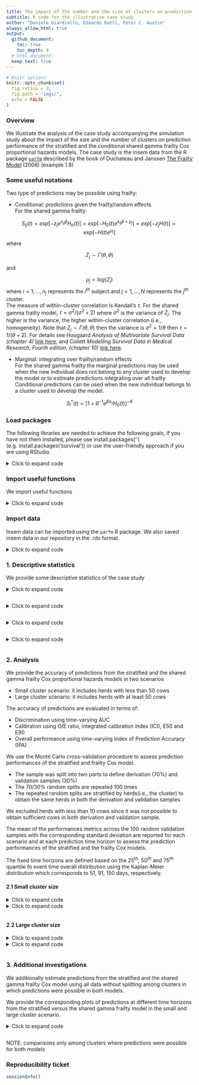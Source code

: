 ```yaml
---
title: The impact of the number and the size of clusters on prediction performance of the stratified and the conditional shared gamma frailty Cox proportional hazards models
subtitle: R code for the illustrative case study
author: "Daniele Giardiello, Edoardo Ratti, Peter C. Austin"  
always_allow_html: true
output:
  github_document:
    toc: true
    toc_depth: 4
  # html_document:
  keep_text: true
---
```


```r
# Knitr options
knitr::opts_chunk$set(
  fig.retina = 3,
  fig.path = "imgs/",
  echo = FALSE
)
```

### **Overview**
We illustrate the analysis of the case study accompanying the simulation study about the impact of the size and the number of clusters on prediction performance of the stratified and the conditional shared gamma frailty Cox proportional hazards models.
The case study is the insem data from the R package [`parfm`](https://cran.r-project.org/web/packages/parfm/index.html) described by the book of
Duchateau and Janssen [The Frailty Model](https://link.springer.com/book/10.1007/978-0-387-72835-3) (2008) (example 1.8)

### **Some useful notations**

Two type of predictions may be possible using frailty:  
  
+ Conditional: predictions given the frailty/random effects  
  For the shared gamma frailty:  
    
$$S_{ij}(t) = exp[-z_je^{x_{ij}\beta}H_o(t)] = exp[-H_0(t)e^{x_{ij}\beta+\mu_j}] = exp[-z_jH(t)] = exp[-H(t)e^{\mu_j}]$$
  
  where
    
  $$Z_j \sim \Gamma(\theta, \theta)$$
  
 and 
  
  $$\mu_j = log(Z_j)$$
where $i = 1,..., n_{j}$ represents the $i^{th}$ subject and $j = 1,...,N$ represents the $j^{th}$ cluster.   
The measure of within-cluster correlation is Kendall's $\tau$. For the shared gamma frailty model, 
$\tau = \sigma^2/(\sigma^2+2)$ where $\sigma^2$ is the variance of $Z_{j}$. The higher is the variance, the higher within-cluster correlation (i.e., homogeneity). Note that 
$Z_j \sim \Gamma(\theta, \theta)$ then the variance is $\sigma^2 = 1/\theta$ then $\tau = 1/(\theta+2)$.
For details see Hougaard *Analysis of Multivariate Survival Data (chapter 4)* [link here](https://link.springer.com/book/10.1007/978-1-4612-1304-8), and Collett  *Modelling Survival Data in Medical Research, Fourth edition, (chapter 10)* [link here](https://www.routledge.com/Modelling-Survival-Data-in-Medical-Research/Collett/p/book/9781032252858?srsltid=AfmBOoo42UNiACd_DKYssyHu1jihtRGMmlOOjDOYl3vCK47gjs4BW1pW).   
  

+ Marginal: integrating over frailty/random effects    
  For the shared gamma frailty the marginal predictions may be used when the new individual does not belong to any cluster used to develop the model or to estimate predictions integrating over all frailty 
  Conditional predictions can be used when the new individual belongs to a cluster used to develop the model.   


$$S^*_i(t) = [1 + \theta^{-1}e^{\beta x_{ij}}H_0(t)]^{-\theta}$$



### **Load packages**

The following libraries are needed to achieve the following goals, if you have not them installed, please use install.packages('') (e.g. install.packages('survival')) or use the user-friendly approach if you are using RStudio.

<details>
  <summary>Click to expand code</summary>
```r
# Use pacman to check whether packages are installed, if not load
if (!require("pacman")) install.packages("pacman")
library(pacman)

pacman::p_load(
  rio,
  stringr,
  knitr,
  kableExtra,
  Hmisc,
  lattice,
  riskRegression,
  polspline,
  gtsummary,
  tidyverse,
  # furrr,
  grid,
  gridExtra,
  webshot,
  ggplot2,
  ggpubr,
  patchwork,
  rms,
  webshot2,
  parfm
)
```
</details>
  

### **Import useful functions**

We import useful functions

<details>
  <summary>Click to expand code</summary>
```r

# Useful functions
source(here::here("Functions/predict.coxph.gammafrail.R"))

# Other ad-hoc functions
# Score function with TryCatch
Score_tryCatch <- function(predictions,
                           df,
                           t_hors,
                           frm) {
  tryCatch(
  
  {
    sc <- 
      riskRegression::Score(
        list("prediction_model" = predictions),
        data = df,
        formula = frm,
        times = t_hors,
        metrics = "auc",
        summary = "ipa")
    
    # Merge AUC + IPA into a single tidy table
    score_metrics <-
      base::merge(
        sc$AUC$score[, c("model", "times", "AUC")],
        sc$Brier$score[, c("model", "times", "IPA")],
        by = c("model", "times"),
        all = TRUE)
    
    score_metrics_models <-
      score_metrics %>%
      dplyr::filter(model %nin% c("Null model"))
    
    score_metrics_models},
  
  error = function(msg) {
         message(paste("Prediction not possible"))
    
    base::expand.grid(
      times = t_hors,
      model = c("prediction_model")) %>%
      base::transform(AUC = NA_real_, 
                      IPA = NA_real_)
  })
  
}


# smoothed calibration function

calhaz_map <- function(time,
                       status,
                       covariates,
                       t_hors,
                       predictions) {
  
  tryCatch(
    {
  
  # Hazard regression
  calhaz_mod <- polspline::hare(data = time,
                                delta = status,
                                cov = covariates)
  
  # estimated cumulative probability
  pred_calhaz <- polspline::phare(t_hors,
                                  cov = covariates,
                                  fit = calhaz_mod)
  
  # ICI/E50/E90
  ICI <- mean(abs(pred_calhaz - predictions),
              na.rm = T)
  
  E50 <- median(abs(pred_calhaz - predictions),
                na.rm = T)
  
  E90 <- quantile(abs(pred_calhaz - predictions),
                  probs = .90,
                  na.rm = T)
  
  res <- c(ICI, E50, E90)
  res},
  
  error = function(msg) {
    message(paste("Calibration not possible"))
    rep(NA, 3)})
  
}
```
</details>

### **Import data**

Insem data can be imported using the `parfm` R package.
We also saved insem data in our repository in the .rds format.

<details>
  <summary>Click to expand code</summary>
```r
# Import from the repository
insem <- readRDS(here::here("Data/insem.rds"))

# Import from parf package
data(insem,
     package = "parfm")
```
</details>

### **1. Descriptive statistics**

We provide some descriptive statistics of the case study

<details>
  <summary>Click to expand code</summary>
```r

insem_tab_01 <-
  insem %>%
  dplyr::select(Ureum,
                Protein,
                Parity,
                Heifer,
                Status)

label(insem_tab_01$Ureum) <- "Milk urem concentration (%) at the start of the lactation period"
label(insem_tab_01$Protein) <- "Protein concentration (%) at the start of the lactation period"
label(insem_tab_01$Parity) <- "The number of calvings"
label(insem_tab_01$Heifer) <- "Primiparous cow"
label(insem_tab_01$Status) <- "Inseminated cow"

units(insem_tab_01$Ureum) <- "%"
units(insem_tab_01$Protein) <- "%"

gtsummary::tbl_summary(
  data = insem_tab_01 ,
  label = list(Parity ~ "Number of calvings", 
               Heifer ~ "Primiparous cow", 
               Ureum ~ "Milk urem concentration (%) ",
               Protein ~ "Protein concentration (%)",
               Status ~ "Inseminated cows"),
  type = all_continuous() ~ "continuous2",
  statistic = all_continuous() ~ c(
    "{mean} ({sd})",
    "{median} ({min}, {max})"
  ),
) %>%
  gtsummary::as_kable_extra() %>%
  kableExtra::kable_styling("striped",
                            position = "center") 

```
</details>

```r
```

<details>
  <summary>Click to expand code</summary>
```r
# Cluster size distribution
table_cluster <-
  insem %>%
  dplyr::group_by(Herd) %>%
  dplyr::summarise(n = n()) %>%
  dplyr::arrange(n)

par(xaxs = "i",
    yaxs = "i",
    las = 1)
barplot(table(insem$Herd),
        ylab = "Frequency",
        xlab = "Herd ID",
        ylim = c(0, 200),
        main = "Herd/cluster size")
  
# kable(table_cluster) %>%
#   kableExtra::kable_styling("striped",
#                             position = "center") %>%
#     kableExtra::add_header_above(
#      c("Cluster size distribution" = 2))
```
</details>

```r
```

<details>
  <summary>Click to expand code</summary>
```r
# Summary cluster size
summary_cluster <-
  table_cluster %>%
  dplyr::summarise(min = min(n),
                   q25 = quantile(n, probs = .25),
                   mean = mean(n),
                   sd = sd(n),
                   median = median(n),
                   q75 = quantile(n, probs = .75),
                   max = max(n)) %>%
  round(., 1)

kable(summary_cluster) %>%
  kableExtra::kable_styling("striped") %>%
    kableExtra::add_header_above(
     c("Cluster size statistics" = 7))
```
</details>

```r
```


<details>
  <summary>Click to expand code</summary>
```r
# Event distribution per cluster
# kable(
#   addmargins(
#     table(insem$Herd,
#           insem$Status,
#           useNA = "ifany",
#           dnn = c("Cluster",
#                   "Status")))) %>%
#     kableExtra::kable_styling("striped") %>%
#   kableExtra::add_header_above(
#      c("Cluster" = 1,
#        "Status" =  2,
#        "Sum" = 1))
  
# survfit
sf_overall <- survival::survfit(Surv(Time,
                                     Status) ~ 1,
                                data = insem)

sf_cluster <- survival::survfit(Surv(Time,
                                     Status) ~ Herd,
                                data = insem)


par(xaxs = "i",
    yaxs = "i", 
    las = 1)
plot(sf_cluster,
     col = "gray",
     fun = "event",
     xlim = c(0, 350),
     ylim = c(0, 1),
     bty = "n",
     xlab = "Time-to-first insemination (days)",
     ylab = "Probability",
     main = "Overall and by herds inverted Kaplan-Meier curves")
lines(sf_overall,
      fun = "event",
      lwd = 2,
      col = "red",
      conf.int = FALSE)


# Time quantiles
q_overall <- quantile(sf_overall,
                      probs = c(.25, .50, .75))$quantile
q_cluster <- 
  quantile(sf_cluster,
           probs = c(.25, .50, .75))$quantile

q_surv <- rbind.data.frame("Overall" = q_overall,
                           q_cluster)

kable(q_surv[1, ]) %>%
  kableExtra::kable_styling("striped",
                            position = "center") %>%
  kableExtra::add_header_above(
    c(" " = 1,
      "Time quantile" = 3))
```
</details>

```r
```

### **2. Analysis**

We provide the accuracy of predictions from the stratified and the shared gamma frailty Cox proportional hazards models in two scenarios

+ Small cluster scenario: it includes herds with less than 50 cows  
+ Large cluster scenario: it includes herds with at least 50 cows  

The accuracy of predictions are evaluated in terms of:  

+ Discrimination using time-varying AUC  
+ Calibration using O/E ratio, integrated calibration index (ICI), E50 and E90  
+ Overall performance using time-varying Index of Prediction Accuracy (IPA)  

We use the Monte Carlo cross-validation procedure to assess prediction
performances of the stratified and frailty Cox model.  

+ The sample was split into two parts to define derivation (70%) and validation samples (30%)  
+ The 70/30% random splits are repeated 100 times  
+ The repeated random splits are stratified by herds(i.e., the cluster) to obtain the same herds in both the derivation and validation samples  

We excluded herds with less than 10 cows since it was not possible to obtain sufficient cows in both derivation and validation sample.

  
The mean of the performances metrics across the 100 random validation samples with the corresponding standard deviation are reported for each scenario and at each prediction time horizon to assess the prediction performances of the stratified and the frailty Cox models.

The fixed time horizons are defined based on the $25^{th}$, $50^{th}$ and $75^{th}$ quantile fo event time overall distribution using the Kaplan-Meier distribution which corresponds to 51, 91, 150 days, respectively.  

#### **2.1 Small cluster size**

<details>
  <summary>Click to expand code</summary>
```r

# time horizons
time_hors <- c(52, 91, 150)

# reference values for continuous
# predictors
insem_ref <-
  insem %>%
  dplyr::mutate(
    Ureum_ref = Ureum - 2.5,
    Protein_ref = Protein - 2.5,
    Parity_ref = Parity - 2.5)


# Herds >= 50 cows
table_insem_small <-
  insem_ref %>%
  dplyr::count(Herd) %>%
  dplyr::filter(n < 50 & n >= 10)

df_insem_small <- 
  insem_ref %>%
  dplyr::filter(Herd %in% table_insem_small$Herd)

# Repeat B times
B <- 110
df_tbl_insem_ext <- do.call(rbind, 
                        lapply(seq(1:B), 
                               function(k) {
                                 cbind(id = k, df_insem_small)}))
# Nested tibble
set.seed(20250924)
df_tbl_insem <-
  df_tbl_insem_ext %>%
  dplyr::group_nest(id) %>%
  dplyr::mutate(
    # Splitting
    split = purrr::map(.x = data,
                       ~ rsample::initial_split(.x,
                                                strata = Herd,
                                                prop = 0.7,
                                                pool = 0.001)),
    # Development
    development = purrr::map(.x = split,
                             ~ rsample::training(.x)),
      
    # Validation                       
    validation = purrr::map(.x = split,
                             ~ rsample::testing(.x)),
    
    # Check 
    unique_cluster_dev = purrr::map(.x = development,
                                    ~ unique(.x$Herd)),
    
    unique_cluster_val = purrr::map(.x = validation,
                                    ~ unique(.x$Herd)),
    
    check = purrr::map2(.x = unique_cluster_dev,
                        .y = unique_cluster_val,
                        ~ all.equal(.x, .y)))
                                    
                                    
# table(do.call(rbind, df_tbl_insem$check))  
rm(df_tbl_insem_ext)
# gc()
# check
# table(do.call(rbind, df_tbl_insem$check))
# all TRUE

# Rewrite B
B <- 100

# Models + predictions + performances
# tictoc::tic()
df_tbl_insem <-
  df_tbl_insem %>%
  dplyr::filter(check == TRUE) %>%
  dplyr::select(data,
                development,
                validation) %>%
  
  dplyr::mutate(
    cox_strat = purrr::map(.x = development,
                           ~ survival::coxph(Surv(Time, Status) ~ 
                                               Heifer +
                                               Parity_ref +
                                               Ureum_ref + 
                                               Protein_ref +
                                               strata(Herd), 
                                             data = .x,
                                             x = T,
                                             y = T, 
                                             ties = "breslow")),
    
    cox_frail = purrr::map(.x = development,
                           ~ survival::coxph(Surv(Time, Status) ~ 
                                               Heifer +
                                               Parity_ref +
                                               Ureum_ref + 
                                               Protein_ref +  
                                               frailty(Herd), 
                                             data = .x, 
                                             x = T, 
                                             y = T,
                                             ties = "breslow")),
    
    # predictions at t25/t50/t75
    # stratified cox
    pred_strat = purrr::map2(.x = cox_strat,
                             .y = validation,
                             ~ 1 - pec::predictSurvProb(.x,
                                                        newdata = .y,
                                                        times = time_hors)),
    # Extremes to make calibration suitable
    pred_strat = purrr::map(pred_strat,
                            function(x) { 
                              x <- ifelse(x == 0, 0.000001, x)
                              x <- ifelse(x == 1, 0.999999, x)
                              x}),

    # separate prediction by time horizons 
    # due to possible missing values 
    pred_strat_t25 = purrr::map(.x = pred_strat,
                                ~ .x[, 1]),
    
    pred_strat_t50 = purrr::map(.x = pred_strat,
                                ~ .x[, 2]),
    
    pred_strat_t75 = purrr::map(.x = pred_strat,
                                ~ .x[, 3]),
    
    pred_frail = purrr::map2(.x = cox_frail,
                             .y = validation,
                             ~ 1 - predict.coxph.gammafrail(model = .x,
                                                            newdata = .y,
                                                            cluster = "Herd",
                                                            times = time_hors)$conditional),
    # Extremes to make calibration suitable
    pred_frail = purrr::map(pred_frail,
                            function(x) { 
                              x <- ifelse(x == 0, 0.000001, x)
                              x <- ifelse(x == 1, 0.999999, x)
                              x}),
    
    # Score at t25/t50/t75 - frail
    score_frail = purrr::map2(.x = pred_frail,
                              .y = validation,
                              ~ riskRegression::Score(
                                list("frail" = .x),
                                data = .y,
                                formula = Surv(Time, Status) ~ 1,
                                metrics = "auc",
                                summary = "ipa",
                                times = time_hors)),
    
    # save results score - frail
    score_frail_res = purrr::map(score_frail,
                                 function(x) {
                                   
                                   res_AUC <- 
                                     x$AUC$score %>%
                                     dplyr::select(model, times, AUC)
                                   
                                   res_IPA <-
                                     x$Brier$score %>%
                                     dplyr::select(model, times, IPA) %>%
                                     dplyr::filter(model %nin% c("Null model"))
                                   
                                   res <- cbind(res_AUC,
                                                "IPA" = res_IPA$IPA)
                                   
                                   return(res)
                                 }),
                          
    # Score at t25 - strata
   score_strat_t25 = purrr::pmap(
      list(predictions = pred_strat_t25,
           df = validation,
           frm = list(as.formula(Surv(Time, Status) ~ 1)),
           t_hors = list(time_hors[1])),
      Score_tryCatch),
    
    
    # Score at t50 - strata
    score_strat_t50 = purrr::pmap(
      list(predictions = pred_strat_t50,
           df = validation,
           frm = list(as.formula(Surv(Time, Status) ~ 1)),
           t_hors = list(time_hors[2])),
      Score_tryCatch),
    
    # Score at t75 - strata
    score_strat_t75 = purrr::pmap(
      list(predictions = pred_strat_t75,
           df = validation,
           frm = list(as.formula(Surv(Time, Status) ~ 1)),
           t_hors = list(time_hors[3])),
      Score_tryCatch),
    
    
    # cloglog
    # cloglog - strat
    cloglog_pred_strat = purrr::map(pred_strat,
                                    function(x) {
                                      apply(x, 2, function(y) {
                                        log(-log(1 - y))
                                      })
                                    }),
   
   # cloglog - strat t25/t50/t75
   cloglog_pred_strat_t25 = purrr::map(.x = cloglog_pred_strat,
                                       ~ .x[, 1]),
   
   cloglog_pred_strat_t50 = purrr::map(.x = cloglog_pred_strat,
                                       ~ .x[, 2]),
   
   cloglog_pred_strat_t75 = purrr::map(.x = cloglog_pred_strat,
                                       ~ .x[, 3]),
   
    # cloglog
    # cloglog - frail
    cloglog_pred_frail = purrr::map(pred_frail,
                                    function(x) {
                                      apply(x, 2, function(y) {
                                        log(-log(1 - y))
                                      })
                                    }),
   # cloglog - frail t25/t50/t75
    cloglog_pred_frail_t25 = purrr::map(.x = cloglog_pred_frail,
                                        ~ .x[, 1]),
   
    cloglog_pred_frail_t50 = purrr::map(.x = cloglog_pred_frail,
                                        ~ .x[, 2]),
   
    cloglog_pred_frail_t75 = purrr::map(.x = cloglog_pred_frail,
                                        ~ .x[, 3]),
   

    # average expected risk
    pred_avg_strat = purrr::map(pred_strat,
                                function(x){
                                  apply(x, 2, mean)
                                }),
   
    pred_avg_frail = purrr::map(pred_frail,
                                function(x) {
                                 apply(x, 2, mean)
                               }),
   
    # estimated actual risk (estimated obs proportion, observed)
    sf_obs = purrr::map(validation,
                        function(x) {
                          sf_sum <- 
                            summary(survival::survfit(Surv(Time, Status) ~ 1,
                                                      data = x),
                                    extend = TRUE,
                                    times = time_hors)
                          
                          sf_sum$surv[sf_sum$n.risk == 0] <- NA
                          sf_obs_event <- 1 - sf_sum$surv}),
   
   # calibration
   
   # OE ratio - strat
   OE_strat = purrr::map2(.x = sf_obs,
                          .y = pred_avg_strat,
                          ~ .x / .y),
   
    # OE ratio - frail
   OE_frail = purrr::map2(.x = sf_obs,
                          .y = pred_avg_frail,
                          ~ .x / .y),
   
   # ICI/E50/E90 - frail t25
   cal_meas_frail_t25  = purrr::pmap(
     list(time = purrr::map(validation, ~ .x$Time),
          status = purrr::map(validation, ~ .x$Status),
          covariates = cloglog_pred_frail_t25,
          t_hors = list(time_hors[1]),
          predictions = purrr::map(pred_frail, ~ .x[, 1])),
          calhaz_map),
   
   # ICI/E50/E90 - frail t50
   cal_meas_frail_t50  = purrr::pmap(
     list(time = purrr::map(validation, ~ .x$Time),
          status = purrr::map(validation, ~ .x$Status),
          covariates = cloglog_pred_frail_t50,
          t_hors = list(time_hors[2]),
          predictions = purrr::map(pred_frail, ~ .x[, 2])),
          calhaz_map),
   
   # ICI/E50/E90 - frail t75
   cal_meas_frail_t75  = purrr::pmap(
     list(time = purrr::map(validation, ~ .x$Time),
          status = purrr::map(validation, ~ .x$Status),
          covariates = cloglog_pred_frail_t75,
          t_hors = list(time_hors[3]),
          predictions = purrr::map(pred_frail, ~ .x[, 3])),
          calhaz_map),
   
   # stratify
   # ICI/E50/E90 - strat t25
   cal_meas_strat_t25  = purrr::pmap(
     list(time = purrr::map(validation, ~ .x$Time),
          status = purrr::map(validation, ~ .x$Status),
          covariates = cloglog_pred_strat_t25,
          t_hors = list(time_hors[1]),
          predictions = purrr::map(pred_strat, ~ .x[, 1])),
          calhaz_map),
   
   # ICI/E50/E90 - strat t50
   cal_meas_strat_t50  = purrr::pmap(
     list(time = purrr::map(validation, ~ .x$Time),
          status = purrr::map(validation, ~ .x$Status),
          covariates = cloglog_pred_strat_t50,
          t_hors = list(time_hors[2]),
          predictions = purrr::map(pred_strat, ~ .x[, 2])),
          calhaz_map),
   
   # ICI/E50/E90 - strat t75
   cal_meas_strat_t75  = purrr::pmap(
     list(time = purrr::map(validation, ~ .x$Time),
          status = purrr::map(validation, ~ .x$Status),
          covariates = cloglog_pred_strat_t75,
          t_hors = list(time_hors[3]),
          predictions = purrr::map(pred_strat, ~ .x[, 3])),
          calhaz_map))
   
# tictoc::toc()
```
</details>

<details>
  <summary>Click to expand code</summary>
```r
# NOTE: for long time computation we saved the results directly
# However, one can remove comments for the above code to 
# reproduce exactly the same results

# Aggregating results
# 
# # Discrimination
# df_frail_discr <-   do.call(rbind, df_tbl_insem$score_frail_res)
# df_strat_discr <- rbind(do.call(rbind, df_tbl_insem$score_strat_t25),
#                         do.call(rbind, df_tbl_insem$score_strat_t50),
#                         do.call(rbind, df_tbl_insem$score_strat_t75))
# 
# # Discrimination stratify + frailty
# df_discr_res <- 
#   rbind(df_strat_discr,
#         df_frail_discr) %>%
#   dplyr::mutate(model = dplyr::case_when(model == "prediction_model" ~ "strat",
#                                          .default = "frail"))
# 
# # Usable comparisons
# df_discr_res_miss <-
#   df_discr_res %>%
#   dplyr::group_by(model, times) %>%
#   dplyr::summarise(miss_comp = round((sum(is.na(AUC)) / B) * 100, 2)) %>%
#   dplyr::mutate(usable_comp = 100 - miss_comp)
# 
# rm(df_frail_discr,
#    df_strat_discr)
# 
# # calibration measures results
# 
# # calibration measures
# df_cal_res <- 
#   data.frame(
#     model = rep(c("strat", "frail"), each = B * length(time_hors)), 
#     times = rep(time_hors, each = B)) %>%
#   
#     dplyr::bind_cols(
#       rbind(
#         do.call(rbind, df_tbl_insem$cal_meas_strat_t25),
#         do.call(rbind, df_tbl_insem$cal_meas_strat_t50),
#         do.call(rbind, df_tbl_insem$cal_meas_strat_t75),
#         
#         do.call(rbind, df_tbl_insem$cal_meas_frail_t25),
#         do.call(rbind, df_tbl_insem$cal_meas_frail_t50),
#         do.call(rbind, df_tbl_insem$cal_meas_frail_t75))) %>%
#   
#   dplyr::rename(ICI = V1,
#                 E50 = V2,
#                 E90 = "90%") %>%
#   
#   dplyr::mutate(
#     model = dplyr::case_when(model == "prediction_model" ~ "strat",
#                              .default = model))
# 
# 
# # O-E ratio
# df_oe_res <- 
#   data.frame(
#     model = rep(c("strat", "frail"), each = B * length(time_hors)),
#     times = rep(time_hors, times = B)) %>%
#   
#   dplyr::bind_cols(
#     rbind(
#      do.call(rbind, lapply(df_tbl_insem$OE_strat, cbind)),
#      do.call(rbind, lapply(df_tbl_insem$OE_frail, cbind)))) %>%
#   
#   dplyr::rename(
#     OE_ratio = "...3") %>%
#   
#   dplyr::arrange(desc(model), times)
#   
# 
# # All measures together
# 
# df_performances_small <-
#   df_discr_res %>%
#   dplyr::bind_cols(df_oe_res %>%
#                      dplyr::select(-model,
#                                    -times)) %>%
#   dplyr::bind_cols(df_cal_res %>%
#                      dplyr::select(-model,
#                                    -times))
# 
# # saveRDS(df_performances_small,
# #         file = here::here("Data/df_perf_casestudy_small.rds"))

df_performances_small <-
  readRDS(file = here::here("Output/df_perf_casestudy_small.rds"))

B <- 100
df_perf_small_miss <-
  df_performances_small %>%
  dplyr::group_by(model, times) %>%
  dplyr::summarise(miss_comp = round((sum(is.na(AUC)) / B) * 100, 2)) %>%
  dplyr::mutate(usable_comp = 100 - miss_comp)


# MC estimates

df_MC_performances_small <-
  df_performances_small %>%
  dplyr::filter(!is.na(AUC)) %>%
  dplyr::group_by(times, model) %>%
  dplyr::summarise(
    
    AUC_mean = mean(AUC, na.rm = T),
    AUC_low = quantile(AUC, probs = 0.025, na.rm = T),
    AUC_high = quantile(AUC, probs = 0.975, na.rm = T),
    AUC_sd = sd(AUC, na.rm = T),
    
    IPA_mean = mean(IPA, na.rm = T),
    IPA_low = quantile(IPA, probs = 0.025, na.rm = T),
    IPA_high = quantile(IPA, probs = 0.975, na.rm = T),
    IPA_sd = sd(IPA, na.rm = T),
    
    OE_ratio_mean = mean(OE_ratio, na.rm = T),
    OE_ratio_low = quantile(OE_ratio, probs = 0.025, na.rm = T),
    OE_ratio_high = quantile(OE_ratio, probs = 0.975, na.rm = T),
    OE_ratio_sd = sd(OE_ratio, na.rm = T),
    
    ICI_mean = mean(ICI, na.rm = T),
    ICI_low = quantile(ICI, probs = 0.025, na.rm = T),
    ICI_high = quantile(ICI, probs = 0.975, na.rm = T),
    ICI_sd = sd(ICI, na.rm = T),
    
    E50_mean = mean(E50, na.rm = T),
    E50_low = quantile(E50, probs = 0.025, na.rm = T),
    E50_high = quantile(E50, probs = 0.975, na.rm = T),
    E50_sd = sd(E50, na.rm = T),
    
    E90_mean = mean(E90, na.rm = T),
    E90_low = quantile(E90, probs = 0.025, na.rm = T),
    E90_high = quantile(E90, probs = 0.975, na.rm = T),
    E90_sd = sd(E50, na.rm = T)) %>%
  
   dplyr::mutate(across(where(is.numeric), ~ round(.x, 3)))


# Results
df_MC_performances_small_res <-
  df_MC_performances_small %>%
  dplyr::left_join(df_perf_small_miss,
                   by = c("model",
                          "times")) %>%
  dplyr::select(model,
                times,
                usable_comp,
                AUC_mean,
                AUC_sd,
                IPA_mean,
                IPA_sd,
                OE_ratio_mean,
                OE_ratio_sd,
                ICI_mean,
                ICI_sd,
                E50_mean,
                E50_sd,
                E90_mean,
                E90_sd) %>%
  dplyr::rename(
    pct_comp = usable_comp)


kable(df_MC_performances_small_res) %>%
  kableExtra::kable_styling("striped",
                            position = "center") %>%
    kableExtra::add_header_above(
     c(" " = 3,
       "AUC" = 2,
       "IPA" = 2,
       "O-E ratio" = 2,
       "ICI" = 2,
       "E50" = 2,
       "E90" = 2)) %>%
  kableExtra::add_header_above(
    c("Small cluster scenario" = 15))
```
</details>

```r
```


#### **2.2 Large cluster size**

<details>
  <summary>Click to expand code</summary>
```r
# time horizons
time_hors <- c(52, 91, 150)

# reference values for continuous
# predictors
insem_ref <-
  insem %>%
  dplyr::mutate(
    Ureum_ref = Ureum - 2.5,
    Protein_ref = Protein - 2.5,
    Parity_ref = Parity - 2.5)


# Herds >= 50 cows
table_insem_large <-
  insem_ref %>%
  dplyr::count(Herd) %>%
  dplyr::filter(n >= 50)

df_insem_large <- 
  insem_ref %>%
  dplyr::filter(Herd %in% table_insem_large$Herd)

# Repeat B times
B <- 100
df_tbl_insem_ext <- do.call(rbind, 
                        lapply(seq(1:B), 
                               function(k) {
                                 cbind(id = k, df_insem_large)}))
# Nested tibble
set.seed(20250924)
df_tbl_insem <-
  df_tbl_insem_ext %>%
  dplyr::group_nest(id) %>%
  dplyr::mutate(
    # Splitting
    split = purrr::map(.x = data,
                       ~ rsample::initial_split(.x,
                                                strata = Herd,
                                                prop = 0.7)),
    # Development
    development = purrr::map(.x = split,
                             ~ rsample::training(.x)),
      
    # Validation                       
    validation = purrr::map(.x = split,
                             ~ rsample::testing(.x)),
    
    # Check 
    unique_cluster_dev = purrr::map(.x = development,
                                    ~ unique(.x$Herd)),
    
    unique_cluster_val = purrr::map(.x = validation,
                                    ~ unique(.x$Herd)),
    
    check = purrr::map2(.x = unique_cluster_dev,
                        .y = unique_cluster_val,
                        ~ all.equal(.x, .y)))
                                    
                                    
  
rm(df_tbl_insem_ext)
# gc()
# check
# table(do.call(rbind, df_tbl_insem$check))
# all TRUE

# Models + predictions + performances
# tictoc::tic()
df_tbl_insem <-
  df_tbl_insem %>%
  dplyr::select(data,
                development,
                validation) %>%
  
  dplyr::mutate(
    cox_strat = purrr::map(.x = development,
                           ~ survival::coxph(Surv(Time, Status) ~ 
                                               Heifer +
                                               Parity_ref +
                                               Ureum_ref + 
                                               Protein_ref +
                                               strata(Herd), 
                                             data = .x,
                                             x = T,
                                             y = T, 
                                             ties = "breslow")),
    
    cox_frail = purrr::map(.x = development,
                           ~ survival::coxph(Surv(Time, Status) ~ 
                                               Heifer +
                                               Parity_ref +
                                               Ureum_ref + 
                                               Protein_ref +  
                                               frailty(Herd), 
                                             data = .x, 
                                             x = T, 
                                             y = T,
                                             ties = "breslow")),
    
    # predictions at t25/t50/t75
    # stratified cox
    pred_strat = purrr::map2(.x = cox_strat,
                             .y = validation,
                             ~ 1 - pec::predictSurvProb(.x,
                                                        newdata = .y,
                                                        times = time_hors)),
    # Extremes to make calibration suitable
    pred_strat = purrr::map(pred_strat,
                            function(x) { 
                              x <- ifelse(x == 0, 0.000001, x)
                              x <- ifelse(x == 1, 0.999999, x)
                              x}),

    # separate prediction by time horizons 
    # due to possible missing values 
    pred_strat_t25 = purrr::map(.x = pred_strat,
                                ~ .x[, 1]),
    
    pred_strat_t50 = purrr::map(.x = pred_strat,
                                ~ .x[, 2]),
    
    pred_strat_t75 = purrr::map(.x = pred_strat,
                                ~ .x[, 3]),
    
    pred_frail = purrr::map2(.x = cox_frail,
                             .y = validation,
                             ~ 1 - predict.coxph.gammafrail(model = .x,
                                                            newdata = .y,
                                                            cluster = "Herd",
                                                            times = time_hors)$conditional),
    # Extremes to make calibration suitable
    pred_frail = purrr::map(pred_frail,
                            function(x) { 
                              x <- ifelse(x == 0, 0.000001, x)
                              x <- ifelse(x == 1, 0.999999, x)
                              x}),
    
    # Score at t25/t50/t75 - frail
    score_frail = purrr::map2(.x = pred_frail,
                              .y = validation,
                              ~ riskRegression::Score(
                                list("frail" = .x),
                                data = .y,
                                formula = Surv(Time, Status) ~ 1,
                                metrics = "auc",
                                summary = "ipa",
                                times = time_hors)),
    
    # save results score - frail
    score_frail_res = purrr::map(score_frail,
                                 function(x) {
                                   
                                   res_AUC <- 
                                     x$AUC$score %>%
                                     dplyr::select(model, times, AUC)
                                   
                                   res_IPA <-
                                     x$Brier$score %>%
                                     dplyr::select(model, times, IPA) %>%
                                     dplyr::filter(model %nin% c("Null model"))
                                   
                                   res <- cbind(res_AUC,
                                                "IPA" = res_IPA$IPA)
                                   
                                   return(res)
                                 }),
                          
    # Score at t25 - strata
   score_strat_t25 = purrr::pmap(
      list(predictions = pred_strat_t25,
           df = validation,
           frm = list(as.formula(Surv(Time, Status) ~ 1)),
           t_hors = list(time_hors[1])),
      Score_tryCatch),
    
    
    # Score at t50 - strata
    score_strat_t50 = purrr::pmap(
      list(predictions = pred_strat_t50,
           df = validation,
           frm = list(as.formula(Surv(Time, Status) ~ 1)),
           t_hors = list(time_hors[2])),
      Score_tryCatch),
    
    # Score at t75 - strata
    score_strat_t75 = purrr::pmap(
      list(predictions = pred_strat_t75,
           df = validation,
           frm = list(as.formula(Surv(Time, Status) ~ 1)),
           t_hors = list(time_hors[3])),
      Score_tryCatch),
    
    
    # cloglog
    # cloglog - strat
    cloglog_pred_strat = purrr::map(pred_strat,
                                    function(x) {
                                      apply(x, 2, function(y) {
                                        log(-log(1 - y))
                                      })
                                    }),
   
   # cloglog - strat t25/t50/t75
   cloglog_pred_strat_t25 = purrr::map(.x = cloglog_pred_strat,
                                       ~ .x[, 1]),
   
   cloglog_pred_strat_t50 = purrr::map(.x = cloglog_pred_strat,
                                       ~ .x[, 2]),
   
   cloglog_pred_strat_t75 = purrr::map(.x = cloglog_pred_strat,
                                       ~ .x[, 3]),
   
    # cloglog
    # cloglog - frail
    cloglog_pred_frail = purrr::map(pred_frail,
                                    function(x) {
                                      apply(x, 2, function(y) {
                                        log(-log(1 - y))
                                      })
                                    }),
   # cloglog - frail t25/t50/t75
    cloglog_pred_frail_t25 = purrr::map(.x = cloglog_pred_frail,
                                        ~ .x[, 1]),
   
    cloglog_pred_frail_t50 = purrr::map(.x = cloglog_pred_frail,
                                        ~ .x[, 2]),
   
    cloglog_pred_frail_t75 = purrr::map(.x = cloglog_pred_frail,
                                        ~ .x[, 3]),
   

    # average expected risk
    pred_avg_strat = purrr::map(pred_strat,
                                function(x){
                                  apply(x, 2, mean)
                                }),
   
    pred_avg_frail = purrr::map(pred_frail,
                                function(x) {
                                 apply(x, 2, mean)
                               }),
   
    # estimated actual risk (estimated obs proportion, observed)
    sf_obs = purrr::map(validation,
                        function(x) {
                          sf_sum <- 
                            summary(survival::survfit(Surv(Time, Status) ~ 1,
                                                      data = x),
                                    extend = TRUE,
                                    times = time_hors)
                          
                          sf_sum$surv[sf_sum$n.risk == 0] <- NA
                          sf_obs_event <- 1 - sf_sum$surv}),
   
   # calibration
   
   # OE ratio - strat
   OE_strat = purrr::map2(.x = sf_obs,
                          .y = pred_avg_strat,
                          ~ .x / .y),
   
    # OE ratio - frail
   OE_frail = purrr::map2(.x = sf_obs,
                          .y = pred_avg_frail,
                          ~ .x / .y),
   
   # ICI/E50/E90 - frail t25
   cal_meas_frail_t25  = purrr::pmap(
     list(time = purrr::map(validation, ~ .x$Time),
          status = purrr::map(validation, ~ .x$Status),
          covariates = cloglog_pred_frail_t25,
          t_hors = list(time_hors[1]),
          predictions = purrr::map(pred_frail, ~ .x[, 1])),
          calhaz_map),
   
   # ICI/E50/E90 - frail t50
   cal_meas_frail_t50  = purrr::pmap(
     list(time = purrr::map(validation, ~ .x$Time),
          status = purrr::map(validation, ~ .x$Status),
          covariates = cloglog_pred_frail_t50,
          t_hors = list(time_hors[2]),
          predictions = purrr::map(pred_frail, ~ .x[, 2])),
          calhaz_map),
   
   # ICI/E50/E90 - frail t75
   cal_meas_frail_t75  = purrr::pmap(
     list(time = purrr::map(validation, ~ .x$Time),
          status = purrr::map(validation, ~ .x$Status),
          covariates = cloglog_pred_frail_t75,
          t_hors = list(time_hors[3]),
          predictions = purrr::map(pred_frail, ~ .x[, 3])),
          calhaz_map),
   
   # stratify
   # ICI/E50/E90 - strat t25
   cal_meas_strat_t25  = purrr::pmap(
     list(time = purrr::map(validation, ~ .x$Time),
          status = purrr::map(validation, ~ .x$Status),
          covariates = cloglog_pred_strat_t25,
          t_hors = list(time_hors[1]),
          predictions = purrr::map(pred_strat, ~ .x[, 1])),
          calhaz_map),
   
   # ICI/E50/E90 - strat t50
   cal_meas_strat_t50  = purrr::pmap(
     list(time = purrr::map(validation, ~ .x$Time),
          status = purrr::map(validation, ~ .x$Status),
          covariates = cloglog_pred_strat_t50,
          t_hors = list(time_hors[2]),
          predictions = purrr::map(pred_strat, ~ .x[, 2])),
          calhaz_map),
   
   # ICI/E50/E90 - strat t75
   cal_meas_strat_t75  = purrr::pmap(
     list(time = purrr::map(validation, ~ .x$Time),
          status = purrr::map(validation, ~ .x$Status),
          covariates = cloglog_pred_strat_t75,
          t_hors = list(time_hors[3]),
          predictions = purrr::map(pred_strat, ~ .x[, 3])),
          calhaz_map))
   
# tictoc::toc()
```
</details>

<details>
  <summary>Click to expand code</summary>
```r
# NOTE: for long time computation we saved the results directly
# However, one can remove comments for the above code to 
# reproduce exactly the same results

# # Aggregating results
# 
# # Discrimination
# df_frail_discr <-   do.call(rbind, df_tbl_insem$score_frail_res)
# df_strat_discr <- rbind(do.call(rbind, df_tbl_insem$score_strat_t25),
#                         do.call(rbind, df_tbl_insem$score_strat_t50),
#                         do.call(rbind, df_tbl_insem$score_strat_t75))
# 
# # Discrimination stratify + frailty
# df_discr_res <- 
#   rbind(df_strat_discr,
#         df_frail_discr) %>%
#   dplyr::mutate(model = dplyr::case_when(model == "prediction_model" ~ "strat",
#                                          .default = "frail"))
# 
# # Usable comparisons
# df_discr_res_miss <-
#   df_discr_res %>%
#   dplyr::group_by(model, times) %>%
#   dplyr::summarise(miss_comp = round((sum(is.na(AUC)) / B) * 100, 2)) %>%
#   dplyr::mutate(usable_comp = 100 - miss_comp)
# 
# rm(df_frail_discr,
#    df_strat_discr)
# 
# # calibration measures results
# 
# # calibration measures
# df_cal_res <- 
#   data.frame(
#     model = rep(c("strat", "frail"), each = B * length(time_hors)), 
#     times = rep(time_hors, each = B)) %>%
#   
#     dplyr::bind_cols(
#       rbind(
#         do.call(rbind, df_tbl_insem$cal_meas_strat_t25),
#         do.call(rbind, df_tbl_insem$cal_meas_strat_t50),
#         do.call(rbind, df_tbl_insem$cal_meas_strat_t75),
#         
#         do.call(rbind, df_tbl_insem$cal_meas_frail_t25),
#         do.call(rbind, df_tbl_insem$cal_meas_frail_t50),
#         do.call(rbind, df_tbl_insem$cal_meas_frail_t75))) %>%
#   
#   dplyr::rename(ICI = V1,
#                 E50 = V2,
#                 E90 = "90%") %>%
#   
#   dplyr::mutate(
#     model = dplyr::case_when(model == "prediction_model" ~ "strat",
#                              .default = model))
# 
# 
# # O-E ratio
# df_oe_res <- 
#   data.frame(
#     model = rep(c("strat", "frail"), each = B * length(time_hors)),
#     times = rep(time_hors, times = B)) %>%
#   
#   dplyr::bind_cols(
#     rbind(
#      do.call(rbind, lapply(df_tbl_insem$OE_strat, cbind)),
#      do.call(rbind, lapply(df_tbl_insem$OE_frail, cbind)))) %>%
#   
#   dplyr::rename(
#     OE_ratio = "...3") %>%
#   
#   dplyr::arrange(desc(model), times)
#   
# 
# # All measures together
# 
# df_performances <-
#   df_discr_res %>%
#   dplyr::bind_cols(df_oe_res %>%
#                      dplyr::select(-model,
#                                    -times)) %>%
#   dplyr::bind_cols(df_cal_res %>%
#                      dplyr::select(-model,
#                                    -times))
# # saveRDS(df_performances,
# #         file = here::here("Data/df_perf_casestudy_large.rds"))

df_performances_large <- readRDS(file = here::here("Output/df_perf_casestudy_large.rds"))

B <- 100
df_perf_large_miss <-
  df_performances_large %>%
  dplyr::group_by(model, times) %>%
  dplyr::summarise(miss_comp = round((sum(is.na(AUC)) / B) * 100, 2)) %>%
  dplyr::mutate(usable_comp = 100 - miss_comp)

# MC estimates

df_MC_performances_large <-
  df_performances_large %>%
  
  # keep only useful comparisons
  dplyr::filter(!is.na(AUC)) %>%
  
  # descriptives by times
  dplyr::group_by(times, model) %>%
  dplyr::summarise(
    
    AUC_mean = mean(AUC, na.rm = T),
    AUC_low = quantile(AUC, probs = 0.025, na.rm = T),
    AUC_high = quantile(AUC, probs = 0.975, na.rm = T),
    AUC_sd = sd(AUC, na.rm = T),
    
    IPA_mean = mean(IPA, na.rm = T),
    IPA_low = quantile(IPA, probs = 0.025, na.rm = T),
    IPA_high = quantile(IPA, probs = 0.975, na.rm = T),
    IPA_sd = sd(IPA, na.rm = T),
    
    OE_ratio_mean = mean(OE_ratio, na.rm = T),
    OE_ratio_low = quantile(OE_ratio, probs = 0.025, na.rm = T),
    OE_ratio_high = quantile(OE_ratio, probs = 0.975, na.rm = T),
    OE_ratio_sd = sd(OE_ratio, na.rm = T),
    
    ICI_mean = mean(ICI, na.rm = T),
    ICI_low = quantile(ICI, probs = 0.025, na.rm = T),
    ICI_high = quantile(ICI, probs = 0.975, na.rm = T),
    ICI_sd = sd(ICI, na.rm = T),
    
    E50_mean = mean(E50, na.rm = T),
    E50_low = quantile(E50, probs = 0.025, na.rm = T),
    E50_high = quantile(E50, probs = 0.975, na.rm = T),
    E50_sd = sd(E50, na.rm = T),
    
    E90_mean = mean(E90, na.rm = T),
    E90_low = quantile(E90, probs = 0.025, na.rm = T),
    E90_high = quantile(E90, probs = 0.975, na.rm = T),
    E90_sd = sd(E90, na.rm = T)) %>%
  
   dplyr::mutate(across(where(is.numeric), ~ round(.x, 3)))

# Results
df_MC_performances_large_res <-
  df_MC_performances_large %>%
  dplyr::left_join(df_perf_large_miss,
                   by = c("model",
                          "times")) %>%
  dplyr::select(model,
                times,
                usable_comp,
                AUC_mean,
                AUC_sd,
                IPA_mean,
                IPA_sd,
                OE_ratio_mean,
                OE_ratio_sd,
                ICI_mean,
                ICI_sd,
                E50_mean,
                E50_sd,
                E90_mean,
                E90_sd) %>%
  dplyr::rename(
    pct_comp = usable_comp)


kable(df_MC_performances_large_res) %>%
  kableExtra::kable_styling("striped",
                            position = "center") %>%
    kableExtra::add_header_above(
     c(" " = 3,
       "AUC" = 2,
       "IPA" = 2,
       "O-E ratio" = 2,
       "ICI" = 2,
       "E50" = 2,
       "E90" = 2)) %>%
  kableExtra::add_header_above(
    c("Large cluster scenario" = 15))
```
</details>

```r
```

### **3. Additional investigations**
We additionally estimate predictions from the stratified and the shared gamma frailty Cox model using all data without splitting among clusters in which predictions were possible in both models. 

We provide the corresponding plots of predictions at different time horizons from the stratified versus the shared gamma frailty model in the small and large cluster scenario.  

<details>
  <summary>Click to expand code</summary>
```r

# Herds < 50 (herds >= 10)
table_insem_small <-
  insem %>%
  dplyr::count(Herd) %>%
  dplyr::filter(n < 50 & n >= 10)

# Herds >= 50 cows
table_insem_large <-
  insem %>%
  dplyr::count(Herd) %>%
  dplyr::filter(n >= 50)

df_insem <-
  insem %>%
  # dplyr::filter(Herd %in% table_insem_50$Herd) %>%
  # reference values for all continuous variable
  # to estimate predictions from frailty correctly
  dplyr::mutate(
    Ureum_ref = Ureum - 2.5,
    Protein_ref = Protein - 2.5,
    Parity_ref = Parity - 2.5)

# Small scenario overall data
df_insem_small <- 
  df_insem %>%
  dplyr::filter(Herd %in% table_insem_small$Herd)

# Large scenario overall data
df_insem_large <- 
  df_insem %>%
  dplyr::filter(Herd %in% table_insem_large$Herd)

# Stratified Cox - small
cox_strat_small <-
  survival::coxph(Surv(Time, Status) ~ 
                    Heifer + 
                    Parity_ref +
                    Ureum_ref + 
                    Protein_ref + 
                    strata(Herd), 
      data = df_insem_small, 
      x = T, 
      y = T, 
      ties = "breslow")

# Frailty Cox - small
cox_frail_small <-
  survival::coxph(Surv(Time, Status) ~ 
                    Heifer + 
                    Parity_ref +
                    Ureum_ref + 
                    Protein_ref +  
                    frailty(Herd), 
      data = df_insem_small, 
      x = T, 
      y = T, 
      ties = "breslow")

# Stratified Cox - large
cox_strat_large <-
  survival::coxph(Surv(Time, Status) ~ 
                    Heifer + 
                    Parity_ref +
                    Ureum_ref + 
                    Protein_ref + 
                    strata(Herd), 
      data = df_insem_large, 
      x = T, 
      y = T, 
      ties = "breslow")

# Frailty Cox - small
cox_frail_large <-
  survival::coxph(Surv(Time, Status) ~ 
                    Heifer + 
                    Parity_ref +
                    Ureum_ref + 
                    Protein_ref +  
                    frailty(Herd), 
      data = df_insem_large, 
      x = T, 
      y = T, 
      ties = "breslow")

## Predictions 
# at 25th, 50th, 75th overall percentiles
time_hors <- c(52, 91, 150)
# time_hors <- q_surv[1, ]

# Predictions 
# Stratified small
pred_strat_small <- 1 - pec::predictSurvProb(cox_strat_small,
                                             newdata = df_insem_small,
                                             times = time_hors)

# Frailty small
pred_frail_small <- 1 - predict.coxph.gammafrail(model = cox_frail_small,
                                                 newdata = df_insem_small,
                                                 cluster = "Herd",
                                                 times = time_hors)$conditional

# Predictions 
# Stratified large
pred_strat_large <- 1 - pec::predictSurvProb(cox_strat_large,
                                             newdata = df_insem_large,
                                             times = time_hors)

# Frailty large
pred_frail_large <- 1 - predict.coxph.gammafrail(model = cox_frail_large,
                                                 newdata = df_insem_large,
                                                 cluster = "Herd",
                                                 times = time_hors)$conditional

# Plot predictions
# from stratify and frailty model

# Small scenario at T25, T50 and T75
oldpar <-
  par(
    mfrow = c(2, 3),
    xaxs = "i",
    yaxs = "i",
    las = 1)
plot(pred_strat_small[, 1],
     pred_frail_small[, 1],
     xlim = c(0, 1.2),
     xlab = expression("Predictions from stratified Cox at T"[25]),
     ylim = c(0, 1.2),
     ylab = expression("Predictions from frailty Cox at T"[25]),
     main = expression("Small case scenario at T"[25]),
     bty = "n")
abline(a = 0,
       b = 1,
       lwd = 2,
       col = "red")

par(xaxs = "i",
    yaxs = "i",
    las = 1)
plot(pred_strat_small[, 2],
     pred_frail_small[, 2],
     xlim = c(0, 1.2),
     xlab = expression("Predictions from stratified Cox at T"[50]),
     ylim = c(0, 1.2),
     ylab = expression("Predictions from frailty Cox at T"[50]),
     main = expression("Small case scenario at T"[50]),
     bty = "n")
abline(a = 0,
       b = 1,
       lwd = 2,
       col = "red")

par(xaxs = "i",
    yaxs = "i",
    las = 1)
plot(pred_strat_small[, 3],
     pred_frail_small[, 3],
     xlim = c(0, 1.2),
     xlab = expression("Predictions from stratified Cox at T"[75]),
     ylim = c(0, 1.2),
     ylab = expression("Predictions from frailty Cox at T"[75]),
     main = expression("Small case scenario at T"[75]),
     bty = "n")
abline(a = 0,
       b = 1,
       lwd = 2,
       col = "red")

# Large scenario at T25, T50 and T75
par(xaxs = "i",
    yaxs = "i",
    las = 1)
plot(pred_strat_large[, 1],
     pred_frail_large[, 1],
     xlim = c(0, 1.2),
     xlab = expression("Predictions from stratified Cox at T"[25]),
     ylim = c(0, 1.2),
     ylab = expression("Predictions from frailty Cox at T"[25]),
     main = expression("Large case scenario at T"[25]),
     bty = "n")
abline(a = 0,
       b = 1,
       lwd = 2,
       col = "red")

par(xaxs = "i",
    yaxs = "i",
    las = 1)
plot(pred_strat_large[, 2],
     pred_frail_large[, 2],
     xlim = c(0, 1.2),
     xlab = expression("Predictions from stratified Cox at T"[50]),
     ylim = c(0, 1.2),
     ylab = expression("Predictions from frailty Cox at T"[50]),
     main = expression("Large case scenario at T"[50]),
     bty = "n")
abline(a = 0,
       b = 1,
       lwd = 2,
       col = "red")

par(xaxs = "i",
    yaxs = "i",
    las = 1)
plot(pred_strat_large[, 3],
     pred_frail_large[, 3],
     xlim = c(0, 1.2),
     xlab = expression("Predictions from stratified Cox at T"[75]),
     ylim = c(0, 1.2),
     ylab = expression("Predictions from frailty Cox at T"[75]),
     main = expression("Large case scenario at T"[75]),
     bty = "n")
abline(a = 0,
       b = 1,
       lwd = 2,
       col = "red")

```
</details>

```r
```

NOTE: comparisons only among clusters where predictions were possible for both models


### **Reproducibility ticket**
```r
sessionInfo()
```
